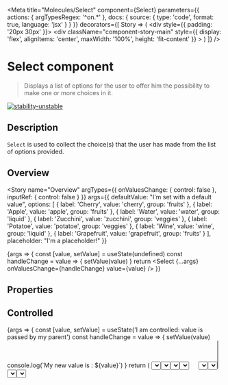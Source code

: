 
<Meta
  title="Molecules/Select"
  component={Select}
  parameters={{
    actions: { argTypesRegex: '^on.*' },
    docs: {
      source: {
        type: 'code',
        format: true,
        language: 'jsx'
      }
    }
  }}
  decorators={[
    Story => (
      <ThemeProvider>
        <div style={{ padding: '20px 30px' }}>
          <ThemeSwitcher />
        </div>
        <div
          className="component-story-main"
          style={{
            display: 'flex',
            alignItems: 'center',
            maxWidth: '100%',
            height: 'fit-content'
          }}
        >
          <Story />
        </div>
      </ThemeProvider>
    )
  ]}
/>

# Select component

> Displays a list of options for the user to offer him the possibility to make one or more choices in it.

[![stability-unstable](https://img.shields.io/badge/stability-unstable-yellow.svg)](https://github.com/emersion/stability-badges#unstable)

## Description

`Select` is used to collect the choice(s) that the user has made from the list of options provided.

## Overview

<Story
  name="Overview"
  argTypes={{
    onValuesChange: {
      control: false
    },
    inputRef: {
      control: false
    }
  }}
  args={{
    defaultValue: "I'm set with a default value",
    options: [
      { label: 'Cherry', value: 'cherry', group: 'fruits' },
      { label: 'Apple', value: 'apple', group: 'fruits' },
      { label: 'Water', value: 'water', group: 'liquid' },
      { label: 'Zucchini', value: 'zucchini', group: 'veggies' },
      { label: 'Potatoe', value: 'potatoe', group: 'veggies' },
      { label: 'Wine', value: 'wine', group: 'liquid' },
      { label: 'Grapefruit', value: 'grapefruit', group: 'fruits' }
    ],
    placeholder: "I'm a placeholder!"
  }}
>
  {args => {
    const [value, setValue] = useState(undefined)
    const handleChange = value => {
      setValue(value)
    }
    return <Select {...args} onValuesChange={handleChange} value={value} />
  }}
</Story>

## Properties

<ArgsTable story="Overview" />

## Controlled

<Canvas>
  <Story name="Controlled">
    {args => {
      const [value, setValue] = useState('I am controlled: value is passed by my parent')
      const handleChange = value => {
        setValue(value)
        console.log(`My new value is : ${value}`)
      }
      return (
        <Select
          size="x-large"
          value={value}
          onValuesChange={handleChange}
          options={[
            { label: 'Apple', value: 'apple' },
            { label: 'Ananas', value: 'ananas' }
          ]}
        />
      )
    }}
  </Story>
</Canvas>

## Options

A list of options of `Option` type must be provided in order to use the `Select` component. This list must follow a certain formalism:

```ts
type Option = {
  readonly label: string // text displayed in select
  readonly value: string // value selected by the user
  readonly group?: string // optional property that allows to group some options according to their belonging to a group
}
```

Here is an example of the 3 cases concerning the option lists:

- a list composed of options without groups
- a list composed of options with groups
- a mixed list composed of options with and without groups

<Canvas>
  <Story name="Options">
    {args => {
      const [value1, setValue1] = useState('I am containing options without groups')
      const [value2, setValue2] = useState('I am containing options with groups')
      const [value3, setValue3] = useState('I am containing options with & without groups')
      return (
        <>
          <Select
            fullWidth
            value={value1}
            onValuesChange={setValue1}
            options={[
              { label: 'Tomatoe', value: 'tomatoe' },
              { label: 'Bread', value: 'bread' },
              { label: 'Lime', value: 'lime' },
              { label: 'Ananas', value: 'ananas' }
            ]}
          />
          <Select
            fullWidth
            value={value2}
            onValuesChange={setValue2}
            options={[
              { label: 'Tomatoe', value: 'tomatoe', group: 'Fruits' },
              { label: 'Bread', value: 'bread', group: 'Sides' },
              { label: 'Lime', value: 'lime', group: 'Fruits' },
              { label: 'Potatoe', value: 'potatoe', group: 'Vegetables' }
            ]}
          />
          <Select
            fullWidth
            value={value3}
            onValuesChange={setValue3}
            options={[
              { label: 'Tomatoe', value: 'tomatoe' },
              { label: 'Bread', value: 'bread', group: 'Sides' },
              { label: 'Lime', value: 'lime', group: 'Fruits' },
              { label: 'Potatoe', value: 'potatoe' }
            ]}
          />
        </>
      )
    }}
  </Story>
</Canvas>

## Disabled

The `Select` component can be disabled by setting the `disabled` property to `true`.  
It is then impossible to enter a value or to open the menu.

<Canvas>
  <Story name="Disabled">
    <Select
      disabled
      defaultValue="I am disabled"
      options={[
        { label: 'Apple', value: 'apple' },
        { label: 'Ananas', value: 'ananas' }
      ]}
    />
  </Story>
</Canvas>

## Error state

If `hasError` property is set to true, the `Select` component will be displayed with an error semantic color.  
In addition, the helperText property can be set to display an error message below the `Select` component.

<Canvas>
  <Story name="Error state">
    {args => {
      const [value, setValue] = useState('I think I may have an error !')
      const handleChange = value => {
        setValue(value)
      }
      return (
        <Select
          hasError
          helperText="Error message."
          value={value}
          onValuesChange={handleChange}
          options={[
            { label: 'Apple', value: 'apple' },
            { label: 'Ananas', value: 'ananas' }
          ]}
        />
      )
    }}
  </Story>
</Canvas>

## FullWidth

The `Select` component can take 100% width if the `fullWidth` property is set to true.

<Canvas>
  <Story name="FullWidth">
    {args => {
      const [value, setValue] = useState('I am in 100% width')
      const handleChange = value => {
        setValue(value)
      }
      return (
        <Select
          fullWidth
          value={value}
          onValuesChange={handleChange}
          options={[
            { label: 'Apple', value: 'apple' },
            { label: 'Ananas', value: 'ananas' }
          ]}
        />
      )
    }}
  </Story>
</Canvas>

## Multiple

The optionnal `multiple` property allows the user to choose several values from a list of options. It is set to `false` by default.  
The list of selected options is displayed in alphabetical order.

<Canvas>
  <Story name="Multiple">
    {args => {
      const [values, setValues] = useState([])
      const handleChange = selectedOptions => {
        setValues(selectedOptions)
      }
      return (
        <Select
          placeholder="I am multiple"
          multiple
          value={values}
          onValuesChange={handleChange}
          options={[
            { label: 'Lime', value: 'lime' },
            { label: 'Apple', value: 'apple' },
            { label: 'Ananas', value: 'ananas' }
          ]}
        />
      )
    }}
  </Story>
</Canvas>

## Sizes

Size options are `x-small`, `small`, `medium`, `large`, `x-large` and will be automatically adjusted responsively to the screen size.  
If done is given, `medium` is the default value.

<Canvas>
  <Story name="Sizes">
    {args => {
      const sizes = ['x-small', 'small', 'medium', 'large', 'x-large']
      return sizes.map(size => (
        <div key={size} style={{ maxWidth: '100%' }}>
          <Select
            defaultValue={size}
            size={size}
            options={[
              { label: 'Apple', value: 'apple' },
              { label: 'Ananas', value: 'ananas' }
            ]}
          />
        </div>
      ))
    }}
  </Story>
</Canvas>

## Sort Groups and Options

If no specific sorting method is provided by the user, then the sorting is done alphabetically on the groups, then on the options contained in these groups.  
If you want to provide a different sorting method, it is possible. However, it must return a result that respects this formalism:

```ts
type ResultMap = OrderedMap<string, OptionWithoutGroup[]>
```

We have provided a reverse alphabetical sorting method in the example below:

<Canvas>
  <Story name="SpecificSort">
    {args => {
      const [value, setValue] = useState('User-supplied reverse alphabetical sort')
      const handleChange = value => {
        setValue(value)
      }
      const reverseSortByGroupAndValues = (option1, option2) => {
        const definedOption1 = option1.group ?? ''
        const definedOption2 = option2.group ?? ''
        if (definedOption1 < definedOption2) {
          return 1
        }
        if (definedOption1 > definedOption2) {
          return -1
        }
        return option2.value.localeCompare(option1.value)
      }
      const getOptionsReverseSorted = options => {
        return [...options].sort((option1, option2) =>
          reverseSortByGroupAndValues(option1, option2)
        )
      }
      const getOptionsSortedIntoMap = data => {
        const sortedOptions = getOptionsReverseSorted(data)
        return sortedOptions.reduce((acc, currentValue) => {
          const { group, label, value } = currentValue
          const option = { label, value }
          const groupName = group ?? 'No Group'
          const groupItems = acc.get(groupName)
          return acc.set(groupName, groupItems ? [...groupItems, option] : [option])
        }, Map())
      }
      return (
        <Select
          value={value}
          onValuesChange={handleChange}
          options={[
            { label: 'Cherry', value: 'cherry', group: 'fruits' },
            { label: 'Apple', value: 'apple', group: 'fruits' },
            { label: 'Water', value: 'water', group: 'liquid' },
            { label: 'Zucchini', value: 'zucchini', group: 'veggies' },
            { label: 'Potatoe', value: 'potatoe', group: 'veggies' },
            { label: 'Wine', value: 'wine', group: 'liquid' },
            { label: 'Grapefruit', value: 'grapefruit', group: 'fruits' }
          ]}
          sortGroupsAndOptions={getOptionsSortedIntoMap}
        />
      )
    }}
  </Story>
</Canvas>
